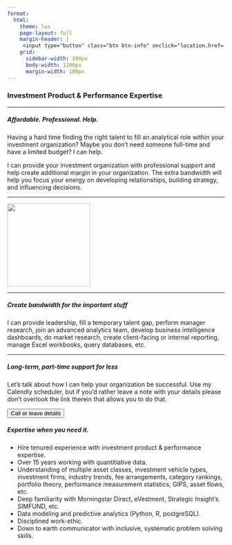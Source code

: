 ```yaml
---
format:
  html:
    theme: lux
    page-layout: full
    margin-header: |
     <input type="button" class="btn btn-info" onclick="location.href='https://calendly.com/brian-davidhizar/30min';" value="Call / leave details">
    grid:
      sidebar-width: 100px
      body-width: 1200px
      margin-width: 100px
---
```


### Investment Product & Performance Expertise
***
##### Affordable. Professional. Help.

Having a hard time finding the right talent to fill an analytical role within your investment organization?  Maybe you don't need someone full-time and have a limited budget?  I can help.

I can provide your investment organization with professional support and help create additional margin in your organization. The extra bandwidth will help you focus your energy on developing relationships, building strategy, and influencing decisions.

***

![](pexels-alex-andrews-1203808.jpg){fig-align="center" height=2in}

***

##### Create bandwidth for the important stuff

I can provide leadership, fill a temporary talent gap, perform manager research, join an advanced analytics team, develop business intelligence dashboards, do market research, create client-facing or internal reporting, manage Excel workbooks, query databases, etc.

***

##### Long-term, part-time support for less

Let's talk about how I can help your organization be successful.  Use my Calendly scheduler, but if you'd rather leave a note with your details please don't overlook the link therein that allows you to do that.   

<i class="bi bi-calendar-week-fill" ></i> <input type="button" class="btn btn-info" onclick="location.href='https://calendly.com/brian-davidhizar/30min';" value="Call or leave details">

##### Expertise when you need it.

* Hire tenured experience with investment product & performance expertise.
* Over 15 years working with quantitiative data.
* Understanding of multiple asset classes, investment vehicle types, investment firms, industry trends, fee arrangements, category rankings, portfolio theory, performance measurement statistics, GIPS, asset flows, etc.
* Deep familiarity with Morningstar Direct, eVestment, Strategic Insight's SIMFUND, etc.
* Data modeling and predictive analytics (Python, R, postgreSQL).
* Disciplined work-ethic.
* Down to earth communicator with inclusive, systematic problem solving skills.



